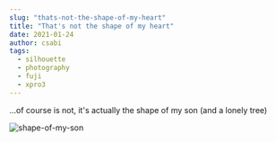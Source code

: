 ```yaml
---
slug: "thats-not-the-shape-of-my-heart"
title: "That's not the shape of my heart"
date: 2021-01-24
author: csabi
tags:
  - silhouette
  - photography
  - fuji
  - xpro3
---
```


...of course is not, it's actually the shape of my son (and a lonely tree)

![shape-of-my-son](/images/shape-of-my-son-2790-1200.jpg)
